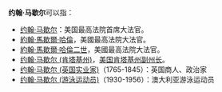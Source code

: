 '''约翰·马歇尔'''可以指：
* [[约翰·马歇尔|约翰·马歇尔]]：美国最高法院首席大法官。
* [[約翰·馬歇爾·哈倫|約翰·馬歇爾·哈倫]]，美國最高法院大法官。
* [[約翰·馬歇爾·哈倫二世|約翰·馬歇爾·哈倫二世]]，美國最高法院大法官。
* [[约翰·马歇尔_(肯塔基州)|约翰·马歇尔 (肯塔基州)]]，[[美国|美国]][[肯塔基州|肯塔基州]][[肯塔基州副州长|副州长]]。
* [[约翰·马歇尔_(英国实业家)|约翰·马歇尔 (英国实业家)]]（1765-1845）：英国商人、政治家
* [[约翰·马歇尔_(游泳运动员)|约翰·马歇尔 (游泳运动员)]]（1930-1956）：澳大利亚游泳运动员

{{Disambiguation|Cat=五字人名译名消歧义}}